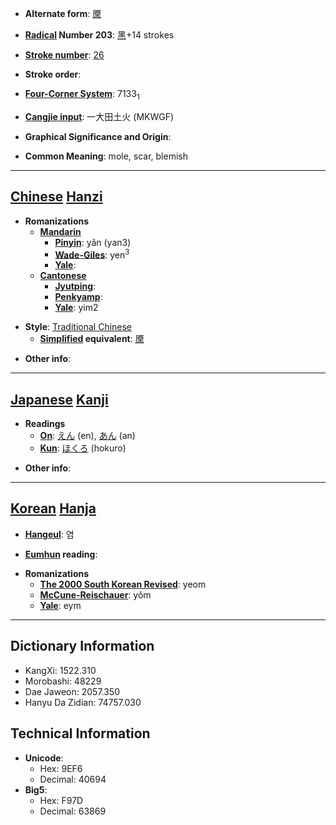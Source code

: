 * '''Alternate form''': [[黡]]

* '''[[Wiktionary:Chinese radical index| Radical]] Number 203''': [[Wiktionary:Chinese radical index 黑|黑]]+14 strokes

* '''[[Wiktionary:Chinese total strokes index|Stroke number]]''': [[Wiktionary:Chinese total strokes index 26|26]]

* '''Stroke order''': 

* '''[[Wiktionary:Chinese four corner index|Four-Corner System]]''': 7133<sub>1</sub>

* '''[[Wiktionary:Chinese Cangjie index|Cangjie input]]''': 一大田土火 (MKWGF)

* '''Graphical Significance and Origin''': 

* '''Common Meaning''': mole, scar, blemish

----

== [[Chinese]] [[Hanzi]] ==

* '''Romanizations'''
** '''[[Mandarin]]'''
*** '''[[Pinyin]]''': yǎn (yan3)
*** '''[[Wade-Giles]]''': yen<sup>3</sup>
*** '''[[Yale]]''': 
** '''[[Cantonese]]'''
*** '''[[Jyutping]]''':
*** '''[[Penkyamp]]''': 
*** '''[[Yale]]''': yim2

* '''Style''': [[Traditional Chinese]] 
** '''[[Simplified Chinese|Simplified]] equivalent''': [[黡]]

* '''Other info''': 

----

== [[Japanese]] [[Kanji]] ==

* '''Readings'''
** '''[[On]]''': [[えん]] (en), [[あん]] (an)
** '''[[Kun]]''': [[ほくろ]] (hokuro)

* '''Other info''':  

----

== [[Korean]] [[Hanja]] ==

* '''[[Hangeul]]''': 염

* '''[[Eumhun]] reading''': 

* '''Romanizations'''
** '''[[The 2000 South Korean Revised Romanization|The 2000 South Korean Revised]]''': yeom
** '''[[McCune-Reischauer]]''': yŏm
** '''[[Yale]]''': eym

----

== Dictionary Information ==

* KangXi: 1522.310
* Morobashi: 48229
* Dae Jaweon: 2057.350
* Hanyu Da Zidian: 74757.030

== Technical Information ==

* '''Unicode''':
** Hex: 9EF6
** Decimal: 40694
* '''Big5''':
** Hex: F97D
** Decimal: 63869